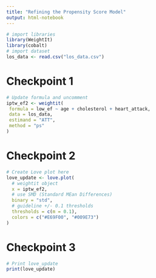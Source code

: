 ```yaml
---
title: "Refining the Propensity Score Model"
output: html-notebook
---
```


```r
# import libraries
library(WeightIt)
library(cobalt)
# import dataset
los_data <- read.csv("los_data.csv")
```
# Checkpoint 1
```r
# Update formula and uncomment
iptw_ef2 <- weightit(
 formula = low_ef ~ age + cholesterol + heart_attack,
 data = los_data,
 estimand = "ATT",
 method = "ps"
)
```
# Checkpoint 2
```r
# Create Love plot here
love_update <- love.plot(
  # weightit object
  x = iptw_ef2,    
  # use SMD (Standard MEan Differences) 
  binary = "std", 
  # guideline +/- 0.1 thresholds
  thresholds = c(m = 0.1),
  colors = c("#E69F00", "#009E73")
)
```
# Checkpoint 3
```r
# Print love_update
print(love_update)
```